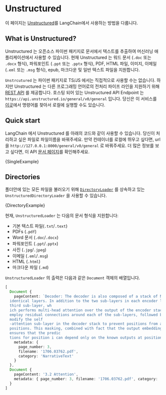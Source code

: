 
# Unstructured

이 페이지는 [Unstructured](https://unstructured.io)를 LangChain에서 사용하는 방법을 다룹니다.

## What is Unstructured?

Unstructured 는 오픈소스 파이썬 패키지로 문서에서 텍스트를 추출하여 머신러닝 애플리케이션에서 사용할 수 있습니다. 현재 Unstructured 는 워드 문서 (`.doc` 또는 `.docx` 형식), 파워포인트 (`.ppt` 또는 `.pptx` 형식), PDF, HTML 파일, 이미지, 이메일 (`.eml` 또는 `.msg` 형식), epub, 마크다운 및 일반 텍스트 파일을 지원합니다.

`Unstrcutured` 는 파이썬 패키지로 TS/JS 에서는 직접적으로 사용할 수는 없습니다. 하지만 Unstructured 는 다른 프로그래밍 언어로의 전처리 파이프 라인을 지원하기 위해 [REST API](https://github.com/Unstructured-IO/unstrcutured-api) 를 제공합니다. 호스팅 되어 있는 Unstructured API Endpoint 는 `https://api.unstructured.io/general/v0/general` 입니다. 당신은 이 서비스를 [이곳](https://github.com/Unstructured-IO/unstructured-api#dizzy-instructions-for-using-the-docker-image)에서 명령어를 찾아서 로컬에 실행할 수도 있습니다.

## Quick start

LangChain 에서 Unstructured 를 아래의 코드와 같이 사용할 수 있습니다.
당신이 처리하고 싶은 파일로 파일이름을 바꿔주세요.
만약 컨테이너를 로컬에 뛰우고 싶다면, url 을 `http://127.0.0.1:8000/general/v0/general` 로 바꿔주세요.
더 많은 정보를 보고 싶다면, 이 API [문서 페이지](https://api.unstructured.io/general/docs)를 확인해주세요.


<CodeBlock language="typescript">{SingleExample}</CodeBlock>

## Directories

폴더안에 있는 모든 파일을 불러오기 위해 [`DirectoryLoader`](../modules/indexes/document_loaders/examples/file_loaders/directory.md) 를 상속하고 있는 `UnstructuredDirectoryLoader` 을 사용할 수 있습니다.


<CodeBlock language="typescript">{DirectoryExample}</CodeBlock>

현재, `UnstructuredLoader` 는 다음의 문서 형식을 지원합니다:

- 기본 텍스트 파일(`.txt`/`.text`)
- PDFs (`.pdf`)
- Word 문서 (`.doc`/`.docx`)
- 파워포인트 (`.ppt`/`.pptx`)
- 사진  (`.jpg`/`.jpeg`)
- 이메일 (`.eml`/`.msg`)
- HTML (`.html`)
- 마크다운 파일 (`.md`)

`UnstructuredLoader` 의 출력은 다음과 같은 `Document` 객체의 배열입니다.

```typescript
[
  Document {
    pageContent: `Decoder: The decoder is also composed of a stack of N = 6
  identical layers. In addition to the two sub-layers in each encoder layer, the decoder inserts a
  third sub-layer, wh
  ich performs multi-head attention over the output of the encoder stack. Similar to the encoder, we
  employ residual connections around each of the sub-layers, followed by layer normalization. We also
  modify the self
  -attention sub-layer in the decoder stack to prevent positions from attending to subsequent
  positions. This masking, combined with fact that the output embeddings are offset by one position,
  ensures that the predic
  tions for position i can depend only on the known outputs at positions less than i.`,
    metadata: {
      page_number: 3,
      filename: '1706.03762.pdf',
      category: 'NarrativeText'
    }
  },
  Document {
    pageContent: '3.2 Attention',
    metadata: { page_number: 3, filename: '1706.03762.pdf', category: 'Title'
  }
]
```
